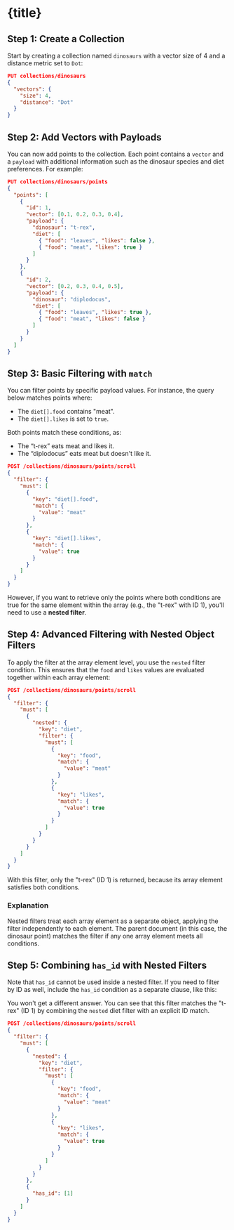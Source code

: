 
# {title}

## Step 1: Create a Collection

Start by creating a collection named `dinosaurs` with a vector size of 4 and a distance metric set to `Dot`:

```json withRunButton="true"
PUT collections/dinosaurs
{
  "vectors": {
    "size": 4,
    "distance": "Dot"
  }
}
```

## Step 2: Add Vectors with Payloads

You can now add points to the collection. Each point contains a `vector` and a `payload` with additional information such as the dinosaur species and diet preferences. For example:

```json withRunButton="true"
PUT collections/dinosaurs/points
{
  "points": [
    {
      "id": 1,
      "vector": [0.1, 0.2, 0.3, 0.4],
      "payload": {
        "dinosaur": "t-rex",
        "diet": [
          { "food": "leaves", "likes": false },
          { "food": "meat", "likes": true }
        ]
      }
    },
    {
      "id": 2,
      "vector": [0.2, 0.3, 0.4, 0.5],
      "payload": {
        "dinosaur": "diplodocus",
        "diet": [
          { "food": "leaves", "likes": true },
          { "food": "meat", "likes": false }
        ]
      }
    }
  ]
}
```

## Step 3: Basic Filtering with `match`

You can filter points by specific payload values. For instance, the query below matches points where:

- The `diet[].food` contains "meat".
- The `diet[].likes` is set to `true`.

Both points match these conditions, as:
- The “t-rex” eats meat and likes it.
- The “diplodocus” eats meat but doesn't like it.

```json withRunButton="true"
POST /collections/dinosaurs/points/scroll
{
  "filter": {
    "must": [
      {
        "key": "diet[].food",
        "match": {
          "value": "meat"
        }
      },
      {
        "key": "diet[].likes",
        "match": {
          "value": true
        }
      }
    ]
  }
}
```

However, if you want to retrieve only the points where both conditions are true for the same element within the array (e.g., the "t-rex" with ID 1), you'll need to use a **nested filter**.

## Step 4: Advanced Filtering with Nested Object Filters

To apply the filter at the array element level, you use the `nested` filter condition. This ensures that the `food` and `likes` values are evaluated together within each array element:

```json withRunButton="true"
POST /collections/dinosaurs/points/scroll
{
  "filter": {
    "must": [
      {
        "nested": {
          "key": "diet",
          "filter": {
            "must": [
              {
                "key": "food",
                "match": {
                  "value": "meat"
                }
              },
              {
                "key": "likes",
                "match": {
                  "value": true
                }
              }
            ]
          }
        }
      }
    ]
  }
}
```

With this filter, only the "t-rex" (ID 1) is returned, because its array element satisfies both conditions.

### Explanation

Nested filters treat each array element as a separate object, applying the filter independently to each element. The parent document (in this case, the dinosaur point) matches the filter if any one array element meets all conditions.

## Step 5: Combining `has_id` with Nested Filters

Note that `has_id` cannot be used inside a nested filter. If you need to filter by ID as well, include the `has_id` condition as a separate clause, like this:

You won't get a different answer. You can see that this filter matches the "t-rex" (ID 1) by combining the `nested` diet filter with an explicit ID match.

```json withRunButton="true"
POST /collections/dinosaurs/points/scroll
{
  "filter": {
    "must": [
      {
        "nested": {
          "key": "diet",
          "filter": {
            "must": [
              {
                "key": "food",
                "match": {
                  "value": "meat"
                }
              },
              {
                "key": "likes",
                "match": {
                  "value": true
                }
              }
            ]
          }
        }
      },
      {
        "has_id": [1]
      }
    ]
  }
}
```

